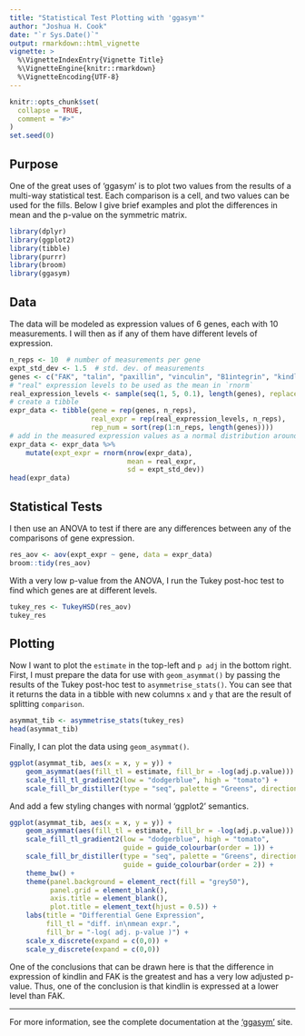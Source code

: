```yaml
---
title: "Statistical Test Plotting with 'ggasym'"
author: "Joshua H. Cook"
date: "`r Sys.Date()`"
output: rmarkdown::html_vignette
vignette: >
  %\VignetteIndexEntry{Vignette Title}
  %\VignetteEngine{knitr::rmarkdown}
  %\VignetteEncoding{UTF-8}
---
```


```r
knitr::opts_chunk$set(
  collapse = TRUE,
  comment = "#>"
)
set.seed(0)
```

## Purpose

One of the great uses of 'ggasym' is to plot two values from the results of a multi-way statistical test. Each comparison is a cell, and two values can be used for the fills. Below I give brief examples and plot the differences in mean and the p-value on the symmetric matrix.

```r
library(dplyr)
library(ggplot2)
library(tibble)
library(purrr)
library(broom)
library(ggasym)
```

## Data

The data will be modeled as expression values of 6 genes, each with 10 measurements. I will then as if any of them have different levels of expression.

```r
n_reps <- 10  # number of measurements per gene
expt_std_dev <- 1.5  # std. dev. of measurements
genes <- c("FAK", "talin", "paxillin", "vinculin", "B1integrin", "kindlin")
# "real" expression levels to be used as the mean in `rnorm`
real_expression_levels <- sample(seq(1, 5, 0.1), length(genes), replace = TRUE)
# create a tibble
expr_data <- tibble(gene = rep(genes, n_reps),
                    real_expr = rep(real_expression_levels, n_reps),
                    rep_num = sort(rep(1:n_reps, length(genes))))
# add in the measured expression values as a normal distribution around the mean
expr_data <- expr_data %>%
    mutate(expt_expr = rnorm(nrow(expr_data),
                             mean = real_expr,
                             sd = expt_std_dev))
head(expr_data)
```

## Statistical Tests

I then use an ANOVA to test if there are any differences between any of the comparisons of gene expression.

```r
res_aov <- aov(expt_expr ~ gene, data = expr_data)
broom::tidy(res_aov)
```

With a very low p-value from the ANOVA, I run the Tukey post-hoc test to find which genes are at different levels.

```r
tukey_res <- TukeyHSD(res_aov)
tukey_res
```

## Plotting

Now I want to plot the `estimate` in the top-left and `p adj` in the bottom right. First, I must prepare the data for use with `geom_asymmat()` by passing the results of the Tukey post-hoc test to `asymmetrise_stats()`. You can see that it returns the data in a tibble with new columns `x` and `y` that are the result of splitting `comparison`.

```r
asymmat_tib <- asymmetrise_stats(tukey_res)
head(asymmat_tib)
```

Finally, I can plot the data using `geom_asymmat()`.

```r
ggplot(asymmat_tib, aes(x = x, y = y)) +
    geom_asymmat(aes(fill_tl = estimate, fill_br = -log(adj.p.value))) +
    scale_fill_tl_gradient2(low = "dodgerblue", high = "tomato") +
    scale_fill_br_distiller(type = "seq", palette = "Greens", direction = 1)
```

And add a few styling changes with normal 'ggplot2' semantics.

```r
ggplot(asymmat_tib, aes(x = x, y = y)) +
    geom_asymmat(aes(fill_tl = estimate, fill_br = -log(adj.p.value))) +
    scale_fill_tl_gradient2(low = "dodgerblue", high = "tomato",
                            guide = guide_colourbar(order = 1)) +
    scale_fill_br_distiller(type = "seq", palette = "Greens", direction = 1,
                            guide = guide_colourbar(order = 2)) +
    theme_bw() +
    theme(panel.background = element_rect(fill = "grey50"),
          panel.grid = element_blank(),
          axis.title = element_blank(),
          plot.title = element_text(hjust = 0.5)) +
    labs(title = "Differential Gene Expression",
         fill_tl = "diff. in\nmean expr.",
         fill_br = "-log( adj. p-value )") +
    scale_x_discrete(expand = c(0,0)) +
    scale_y_discrete(expand = c(0,0))
```

One of the conclusions that can be drawn here is that the difference in expression of kindlin and FAK is the greatest and has a very low adjusted p-value. Thus, one of the conclusion is that kindlin is expressed at a lower level than FAK.

---

For more information, see the complete documentation at the ['ggasym'](https://jhrcook.github.io/ggasym/index.html) site.
